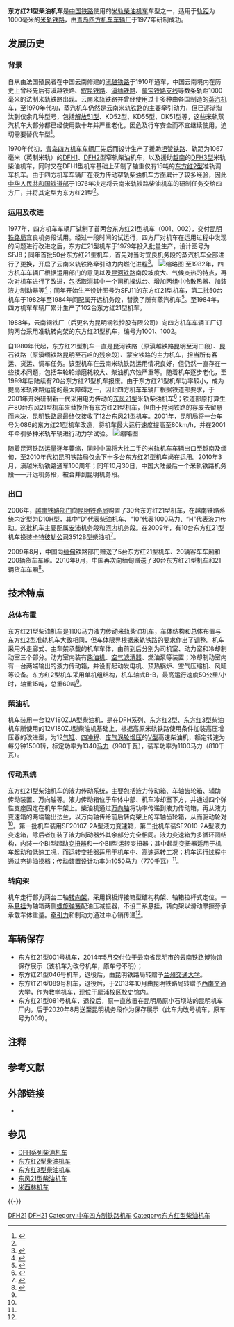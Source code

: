 {{noteTA
|1=zh-cn:内燃; zh-tw:柴油
|G1=Railway
}}
{{Infobox Locomotive
| name = 东方红21型
| image = Yunnan Railway Museum - rolling stock - P1340731.JPG
| caption = 在[[云南铁路博物馆|云南铁路博物馆]]展示的东方红21型柴油机车
| type = [[柴油机车|柴油机车]]
| origin = {{CHN}}
| builder = [[南车青岛四方机车车辆|四方机车车辆厂]]
| serialnumber = 001～102，1001、1002
| builddate = 1977年 - 1984年；1988年
| totalproduction  = 104台
| user = <s>[[File:China_Railways.svg|17px]][[中华人民共和国铁道部|中华人民共和国铁道部]]</s><br /> [[中国铁路总公司|中国铁路总公司]]<br /> [[越南铁路总公司|越南铁路总公司]]<br />缅甸铁路公司
| whytetype = 0-4-4-0
| uicclass = B-B
| gauge = 1,000毫米
| wheeldiameter = 
| axleload = 15吨
| wheelbase = 
| minimumcurve = 
| length = 12,836毫米
| width = 3,048米
| height = 3,793毫米
| framesize = 
| weight = 60吨
| fueltype = 
| fuelcap = 2200升
| lubecap = 
| coolantcap = 
| watercap = 
| sandcap = 
| primemover = SF2010(Z)-2A
| enginepower = 1100马力（810千瓦）
| enginetype = 12V180ZJA型柴油机 12V180ZL型柴油机（1000系准轨版装用<ref>{{Cite web |url=https://mp.weixin.qq.com/s/b8rSro2Rzv7r1tRckbGUiA |title=东方红21型内燃机车 |accessdate=2018-07-12 |publisher=云南铁路 |date= |archive-date=2020-10-02 |archive-url=https://web.archive.org/web/20201002004310/https://mp.weixin.qq.com/s/b8rSro2Rzv7r1tRckbGUiA }}</ref>）
| transmission = 液力传动
| cylindercount = 
| cylindersize = 
| topspeed = 50公里/小时 80km/h (东方红21 086)
| sustainedspeed = 12公里/小时
| poweroutput = 
| tractiveeffort = 194.2千牛（起动）<br />137.3千牛（持續）
| factorofadhesion = 
| locobrakes = 
| locobrakepower = 
| locobrakeforce = 
| trainbrakes =
| safety = 
| notes =
}}
'''东方红21型柴油机车'''是[[中華人民共和國鐵路運輸|中国铁路]]使用的[[米軌|米轨]][[柴油机车|柴油机车]]车型之一，适用于[[轨距|轨距]]为1000毫米的[[窄軌|米轨铁路]]，由[[青岛四方机车车辆厂|青岛四方机车车辆厂]]于1977年研制成功。

== 发展历史 ==
=== 背景 ===
自从由法国殖民者在中国云南修建的[[滇越铁路|滇越铁路]]于1910年通车，中国云南境内在历史上曾经先后有滇越铁路、[[叙昆铁路|叙昆铁路]]、[[滇缅铁路|滇缅铁路]]、[[蒙宝铁路|蒙宝铁路支线]]等数条轨距1000毫米的法制米轨铁路出现。云南米轨铁路并曾经使用过十多种由各国制造的[[蒸汽机车|蒸汽机车]]，至1970年代初，蒸汽机车仍然是云南米轨铁路的主要牵引动力，但已逐渐淘汰到仅余几种型号，包括[[解放型蒸汽機車|解放51型]]、KD52型、KD55型、DK51型等，这些米轨蒸汽机车大部分都已经使用数十年并严重老化，因危及行车安全而不宜继续使用，迫切需要替代车型<ref name=migui>{{cite journal | author = 谢伦 | title = 云南米轨铁路机车和新型米轨内燃机车的展望 | journal = 《内燃机车》 | volume = 258 | issue = 8 | pages = 21+25 | publisher = 大连内燃机车研究所 | location = 大连 | issn = 1003-1820 |date=1995年8月}}</ref>。

1970年代初，[[青岛四方机车车辆厂|青岛四方机车车辆厂]]先后而设计生产了援助[[坦赞铁路|坦赞铁路]]、轨距为1067毫米（英制米轨）的[[DFH系列柴油机车|DFH1]]、[[DFH系列柴油机车|DFH2]]型窄轨柴油机车，以及援助[[越南|越南]]的[[DFH系列柴油机车|DFH3型]]米轨柴油机车，同时又在DFH1型机车基础上研制了轴重仅有15吨的[[东方红2型柴油机车|东方红2型]]准轨调车机车。由于四方机车车辆厂在液力传动窄轨柴油机车方面累计了较多经验，因此[[中华人民共和国铁道部|中华人民共和国铁道部]]于1976年决定将云南米轨铁路柴油机车的研制任务交给四方厂，并将其定型为东方红21型<ref name=migui />。

=== 运用及改进 ===
1977年，四方机车车辆厂试制了首两台东方红21型机车（001、002），交付[[昆明铁路局|昆明铁路局]]宜良机务段试用。经过一段时间的试运行，四方厂对机车在运用过程中发现的问题进行改进之后，东方红21型机车于1979年投入批量生产，设计图号为SFJ8；同年首批50台东方红21型机车，首先对当时宜良机务段的蒸汽机车全部进行了更换，开启了云南米轨铁路牵引动力内燃化进程<ref>{{cite book |author=四方機車車輛廠史志編纂委員會 |title=《四方机车车辆厂志 （1900-1993）》 |year=1996 |publisher= |location= |isbn= |page=}}</ref>。
[[File:东方红21_001.jpg|缩略图]]
至1982年，四方机车车辆厂根据运用部门的意见以及[[昆河铁路|昆河铁路]]南段坡度大、气候炎热的特点，再次对机车进行了改进，包括取消其中一个司机操纵台、增加两组中冷散热器、加装液力制动器等<ref name="tielujichegaiyao">{{cite book|author=铁道部运输局装备部 |coauthors=|title=《中华人民共和国铁路机车概要》 |year=2009 |publisher=中国铁道出版社 |location=中国 |isbn=9787113091330 }}</ref>；同年开始生产设计图号为SFJ11的东方红21型机车，第二批50台机车于1982年至1984年间配属开远机务段，替换了所有蒸汽机车<ref>{{cite journal | author =  | title = 东方红机车 | journal = 《云南铁道》 | pages =  | publisher = 云南省铁道学会 | location = 昆明 |date=2010年1月}}</ref>。至1984年，四方机车车辆厂累计生产了102台东方红21型机车。

1988年，云南钢铁厂（后更名为昆明钢铁控股有限公司）向四方机车车辆工厂订购两台采用准轨转向架的东方红21型机车，编号为1001、1002。

自1980年代起，东方红21型机车一直是昆河铁路（原滇越铁路昆明至河口段）、昆石铁路（原滇缅铁路昆明至石咀的残余段）、蒙宝铁路的主力机车，担当所有客运、货运、调车任务。该型机车在云南米轨铁路运用情况良好，但仍然一直存在一些技术问题，包括车轮轮缘磨耗较大、柴油机穴蚀严重等。随着机车逐步老化，至1999年后陆续有20台东方红21型机车报废。由于东方红21型机车功率较小，成为提高米轨铁路运能的最大障碍之一，因此四方机车车辆厂根据铁道部要求，于2001年开始研制新一代采用电力传动的[[东风21型柴油机车|东风21型]]米轨柴油机车<ref>{{cite journal | author = 王荣堂 | title = 东风21型内燃机车研制与运用 | journal = 《四机科技》 | pages = 8-14 | publisher = 四方机车车辆厂 | location = 青岛 | issn =  |date=2006年2月}}</ref>；铁道部原打算生产80台东风21型机车来替换所有东方红21型机车，但由于昆河铁路的存废去留悬而未决，昆明铁路局最终仅接收了12台东风21型机车。2001年，昆明局将一台车号为086的东方红21型机车改造，将机车最大运行速度提高至80km/h，并在2001年牵引多种米轨车辆进行动力学试验。
[[File:东方红21_086.jpg|缩略图]]

随着昆河铁路运量逐年萎缩，同时中国将大批二手的米轨机车车辆出口至越南及缅甸，至2010年代初昆明铁路局仅余下十多台东方红21型机车尚在运用。2010年3月，滇越米轨铁路通车100周年；同年10月30日，中国大陆最后一个米轨铁路机务段——开远机务段，被合并到昆明机务段。

=== 出口 ===
2006年，[[越南铁路|越南铁路部门]]向[[昆明铁路局|昆明铁路局]]购置了30台东方红21型机车，在越南铁路系统内定型为D10H型{{NoteTag|在[[越南铁路|越南铁路]]系统，D10H型柴油机车实际上可分为两种：
* 第一种D10H型柴油机车是[[美国陆军|美国陆军]]在[[越南战争|越南战争]]期间将原先运用于[[泰国|泰国]]而调往[[越南共和国|越南共和国]]使用的{{link-en|普利茅斯CR-8型柴油机车|Plymouth CR-8 locomotives}}，1975年越南战争结束后，这10台CR-8型柴油机车被越南铁路接收，并被命名为D10H型柴油机车。
* 第二种D10H型柴油机车即为2006年越南铁路从中国铁路购置的30台东方红21型柴油机车，这些东方红21型柴油机车亦被越南铁路命名为D10H型柴油机车。}}，其中“D”代表柴油机车、“10”代表1000马力、“H”代表液力传动。这批机车主要配属[[安沛市|安沛]]机务段和[[河内市|河内]]机务段。在2009年，有10台东方红21型机车换装[[卡特彼勒|卡特彼勒公司]]3512B型柴油机<ref>{{cite web |url= = http://railvn.byethost3.com/D10H.html |title=Locomotive D10H/DFH21 |access-date=2012-02-28 |publisher=Railways in Vietnam |date= |archive-date=2011-10-05 |archive-url = https://web.archive.org/web/20111005233545/http://railvn.byethost3.com/D10H.html |dead-url=no }}</ref>。

2009年8月，中国向[[缅甸|缅甸]]铁路部门赠送了5台东方红21型机车、20辆客车车厢和200辆货车车厢。2010年9月，中国再次向缅甸赠送了30台东方红21型机车和21辆货车车厢<ref>{{cite web |url = http://www.yn.xinhuanet.com/nets/2010-09/25/content_20990734.htm |title=中国赠缅甸米轨机车从河口口岸出境 |access-date=2012-02-28 |website = 新华网云南频道 |date=2010-09-25 |dead-url=yes |archive-url=https://web.archive.org/web/20160304204458/http://www.yn.xinhuanet.com/nets/2010-09/25/content_20990734.htm |archive-date=2016-03-04 }}</ref>。

==技术特点==
=== 总体布置 ===
东方红21型柴油机车是1100马力液力传动米轨柴油机车，车体结构和总体布置与东方红2型准轨机车大致相同，但车体限界根据米轨铁路的要求作出了调整。机车采用外走廊式、主车架承载的机车车体，由前到后分别为司机室、动力室和冷却制动室三个部分。动力室内装有[[柴油机|柴油机]]、[[空气滤清器|空气滤清器]]、燃油泵等装置；冷却制动室内有一台两端输出的液力传动箱，并设有起动发电机、预热锅炉、空气压缩机、风缸等设备。东方红2型机车采用单机组结构，机车轴式B-B，最高运行速度50公里/小时，轴重15吨，总重60吨<ref name="tielujichegaiyao" />。

=== 柴油机 ===
机车装用一台12V180ZJA型柴油机，是在DFH系列、东方红2型、[[东方红3型柴油机车|东方红3型]]柴油机车所使用的12V180ZJ型柴油机基础上，根据高原米轨铁路使用条件加装高压增压器的改进型，为12[[气缸|气缸]]、[[四冲程|四冲程]]、[[涡轮增压|废气涡轮增压]]的[[V型引擎|V型]]高速柴油机，额定转速为每分钟1500转，标定功率为1340[[马力|马力]]（990千瓦），装车功率为1100马力（810千瓦）。

=== 传动系统 ===
东方红21型柴油机车的液力传动系统，主要包括液力传动箱、车轴齿轮箱、辅助传动装置、万向轴等。液力传动箱位于车体中部、机车冷却室下方，并通过四个弹性支座固定在机车车架上。柴油机通过[[万向轴|万向轴]]将功率传递到液力传动箱，再从液力变速箱的两端输出法兰，以万向轴传给前后转向架上的车轴齿轮箱，从而驱动轮对<ref name="tielujichegaiyao" />。第一批机车装用SF2010Z-2A型液力变速箱，第二批机车装SF2010-2A型液力变速箱，除后者加装了液力制动器外其余部分完全相同。液力变速箱为多循环圆结构，内装一个BI型起动[[液力变扭器|变扭器]]和一个BII型运转变扭器；其中起动变扭器适用于机车起动和低速工况，而运转变扭器适用于机车中、高速运转工况；机车运行过程中通过充排油换档；传动装置设计功率为1050马力（770千瓦）<ref name=migui />。

=== 转向架 ===
机车走行部为两台二轴[[转向架|转向架]]，采用钢板焊接箱型结构构架、轴箱拉杆式定位。一系[[悬挂系统|悬挂]]为轴箱两侧[[弹簧|螺旋弹簧]]配油压减振器，不设二系悬挂，转向架以滑动摩擦旁承承载车体重量。[[牵引力|牵引力]]和制动力通过中心销传递<ref name="tielujichegaiyao" />。

==车辆保存==

* 东方红21型001号机车，2014年5月交付位于云南省昆明市的[[云南铁路博物馆|云南铁路博物馆]]保存展示（该机车为改号机车，原车号不明）；
* 东方红21型046号机车，退役后，由昆明铁路局转赠予[[兰州交通大学|兰州交通大学]]。
* 东方红21型089号机车，退役后，于2013年10月由昆明铁路局转赠予[[西南交通大学|西南交通大学]]，作为教学机车，现位于犀浦校区校史馆内。
* 东方红21型081号机车，退役后，原一直放置在昆明局原小石坝站的昆明机车厂内，后于2020年8月送至昆明机务段作为保存展示（此车为改号机车，原车号为009）。

== 注释 ==
{{NoteFoot}}

== 参考文献 ==
{{Reflist}}

== 外部链接 ==
* {{Commons category-inline|China Railways DFH21}}

== 参见 ==
{{Portal|中华人民共和国|鐵路}}
*[[DFH系列柴油机车|DFH系列柴油机车]]
*[[东方红2型柴油机车|东方红2型柴油机车]]
*[[东方红3型柴油机车|东方红3型柴油机车]]
*[[东风21型柴油机车|东风21型柴油机车]]
*[[米西林机车|米西林机车]]

{{-}}
{{China-loco|d}}

[[Category:中国柴油机车|DFH21]]
[[Category:B-B轴式机车|DFH21]]
[[Category:中车四方制铁路机车|Category:中车四方制铁路机车]]
[[Category:东方红型柴油机车|Category:东方红型柴油机车]]